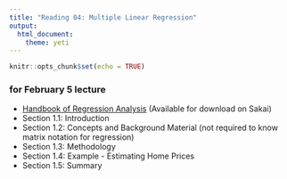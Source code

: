 ```yaml
---
title: "Reading 04: Multiple Linear Regression"
output: 
  html_document: 
    theme: yeti
---
```


```r
knitr::opts_chunk$set(echo = TRUE)
```

### for February 5 lecture

- [Handbook of Regression Analysis](http://sakai.duke.edu) (Available for download on Sakai)
- Section 1.1: Introduction
- Section 1.2: Concepts and Background Material (not required to know matrix notation for regression)
- Section 1.3: Methodology
- Section 1.4: Example - Estimating Home Prices
- Section 1.5: Summary
